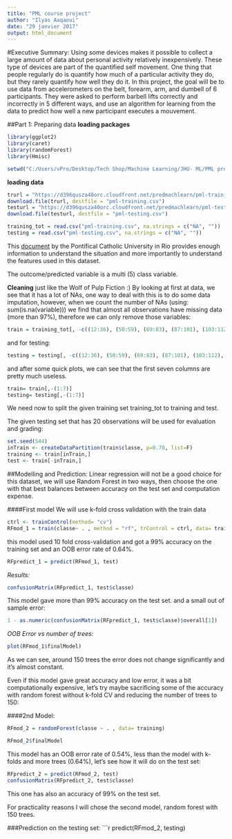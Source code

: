 ```yaml
---
title: "PML course project"
author: "Ilyas Aaqaoui"
date: "29 janvier 2017"
output: html_document
---
```


#Executive Summary:
Using some devices makes it possible to collect a large amount of data about personal activity relatively inexpensively. These type of devices are part of the quantified self movement. One thing that people regularly do is quantify how much of a particular activity they do, but they rarely quantify how well they do it. In this project, the goal will be to use data from accelerometers on the belt, forearm, arm, and dumbell of 6 participants. They were asked to perform barbell lifts correctly and incorrectly in 5 different ways, and use an algorithm for learning from the data to predict how well a new participant executes a mouvement. 

##Part 1: Preparing data
__loading packages__
```r
library(ggplot2)
library(caret)
library(randomForest)
library(Hmisc)
```
```r
setwd("C:/Users/vPro/Desktop/Tech Shop/Machine Learning/JHU- ML/PML project")
```

__loading data__
```r
trurl = "https://d396qusza40orc.cloudfront.net/predmachlearn/pml-training.csv"
download.file(trurl, destfile = "pml-training.csv")
testurl = "https://d396qusza40orc.cloudfront.net/predmachlearn/pml-testing.csv"
download.file(testurl, destfile = "pml-testing.csv")
```

```r
training_tot = read.csv("pml-training.csv", na.strings = c("NA", ""))
testing = read.csv("pml-testing.csv", na.strings = c("NA", ""))
```

This [document](http://groupware.les.inf.puc-rio.br/public/papers/2013.Velloso.QAR-WLE.pdf) by the Pontifical Catholic University in Rio provides enough information to understand the situation and more importantly to understand the features used in this dataset.

The outcome/predicted variable is a multi (5) class variable.

__Cleaning__
just like the Wolf of Pulp Fiction :)
By looking at first at data, we see that it has a lot of NAs, one way to deal with this is to do some data imputation, however, when we count the number of NAs (using: sum(is.na(variable))) we find that almost all observations have missing data (more than 97%), therefore we can only remove those variables:

```r
train = training_tot[, -c((12:36), (50:59), (69:83), (87:101), (103:112), (125:139), (141:150))]
```
and for testing:
```r
testing = testing[, -c((12:36), (50:59), (69:83), (87:101), (103:112), (125:139), (141:150))]
```
and after some quick plots, we can see that the first seven columns are pretty much useless.
```r
train= train[,-(1:7)] 
testing= testing[,-(1:7)]
```
We need now to split the given training set training_tot to training and test. 

The given testing set that has 20 observations will be used for evaluation and grading:
```r
set.seed(544)
inTrain <- createDataPartition(train$classe, p=0.70, list=F)
training <- train[inTrain,]
test <- train[-inTrain,]
```


##Modelling and Prediction:
Linear regression will not be a good choice for this dataset, we will use Random Forest in two ways,  then choose the one with that best balances between accuracy on the test set and computation expense.

####First model
 We will use k-fold cross validation with the train data
```r
ctrl <- trainControl(method= "cv")
RFmod_1 = train(classe~ . , method = "rf", trControl = ctrl, data= training)

```
this model used 10 fold cross-validation and got a 99% accuracy on the training set and an OOB error rate of 0.64%.
```r
RFpredict_1 = predict(RFmod_1, test) 
```

*Results:* 
 
```r
confusionMatrix(RFpredict_1, test$classe)
```
This model gave more than 99% accuracy on the test set. and a small out of sample error:
```r
1 - as.numeric(confusionMatrix(RFpredict_1, test$classe)$overall[1])
```

*OOB Error vs number of trees:*
```r
plot(RFmod_1$finalModel)
```




As we can see, around 150 trees the error does not change significantly and it's almost constant. 

Even if this model gave great accuracy and low error, it was a bit computationally expensive, let's try maybe sacrificing some of the accuracy with random forest without k-fold CV and reducing the number of trees to 150:

####2nd Model:

```r
RFmod_2 = randomForest(classe ~ . , data= training)
```
```r
RFmod_2$finalModel
```
This model has  an OOB error rate of 0.54%, less than the model with k-folds and more trees (0.64%), let's see how it will do on the test set:
```r
RFpredict_2 = predict(RFmod_2, test)
confusionMatrix(RFpredict_2, test$classe)
```

This one has also an accuracy of 99% on the test set.

For practicality reasons I will chose the second model, random forest with 150 trees. 


###Prediction on the testing set:
```r
predict(RFmod_2, testing)
